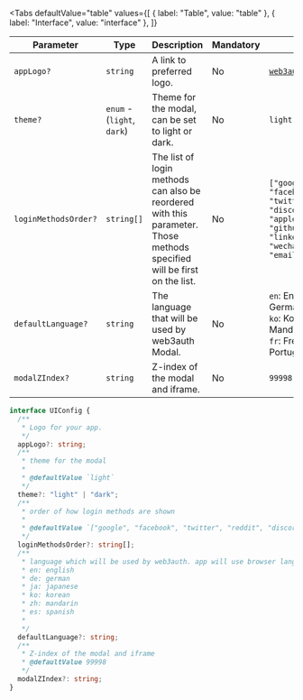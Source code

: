
<Tabs
  defaultValue="table"
  values={[
    { label: "Table", value: "table" },
    { label: "Interface", value: "interface" },
  ]}
>

<TabItem value="table">

| Parameter            | Type                       | Description                                                                                                             | Mandatory | Default                                                                                                                                                     |
| -------------------- | -------------------------- | ----------------------------------------------------------------------------------------------------------------------- | --------- | ----------------------------------------------------------------------------------------------------------------------------------------------------------- |
| `appLogo?`           | `string`                   | A link to preferred logo.                                                                                               | No        | [`web3auth-logo.svg`](https://images.web3auth.io/web3auth-logo.svg)                                                                                         |
| `theme?`             | `enum` - (`light`, `dark`) | Theme for the modal, can be set to light or dark.                                                                       | No        | `light`                                                                                                                                                     |
| `loginMethodsOrder?` | `string[]`                 | The list of login methods can also be reordered with this parameter. Those methods specified will be first on the list. | No        | `["google", "facebook", "twitter", "reddit", "discord", "twitch", "apple", "line", "github", "kakao", "linkedin", "weibo", "wechat", "email_passwordless"]` |
| `defaultLanguage?`   | `string`                   | The language that will be used by web3auth Modal.                                                                       | No        | `en`: English, `de`: German, `ja`: Japanese, `ko`: Korean, `zh`: Mandarin, `es`: Spanish, `fr`: French, `pt`: Portuguese                                    |
| `modalZIndex?`       | `string`                   | Z-index of the modal and iframe.                                                                                        | No        | `99998`                                                                                                                                                     |

</TabItem>

<TabItem value="interface">

```ts
interface UIConfig {
  /**
   * Logo for your app.
   */
  appLogo?: string;
  /**
   * theme for the modal
   *
   * @defaultValue `light`
   */
  theme?: "light" | "dark";
  /**
   * order of how login methods are shown
   *
   * @defaultValue `["google", "facebook", "twitter", "reddit", "discord", "twitch", "apple", "line", "github", "kakao", "linkedin", "weibo", "wechat", "email_passwordless"]`
   */
  loginMethodsOrder?: string[];
  /**
   * language which will be used by web3auth. app will use browser language if not specified. if language is not supported it will use "en"
   * en: english
   * de: german
   * ja: japanese
   * ko: korean
   * zh: mandarin
   * es: spanish
   *
   */
  defaultLanguage?: string;
  /**
   * Z-index of the modal and iframe
   * @defaultValue 99998
   */
  modalZIndex?: string;
}
```

</TabItem>

</Tabs>
